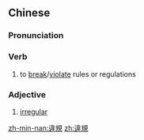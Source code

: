 {{also|违规}}
==Chinese==
{{zh-forms|s=违规}}

===Pronunciation===
{{zh-pron
|m=wéiguī
|cat=v,a
}}

===Verb===
{{zh-verb}}

# to [[break]]/[[violate]] rules or regulations

===Adjective===
{{zh-adj}}

# [[irregular]]

[[zh-min-nan:違規]]
[[zh:違規]]